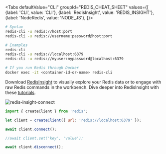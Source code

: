 
<Tabs
  defaultValue="CLI"
  groupId="REDIS_CHEAT_SHEET"
  values={[
    {label: 'CLI', value: 'CLI'},
    {label: 'RedisInsight', value: 'REDIS_INSIGHT'},
    {label: 'NodeRedis', value: 'NODE_JS'},
  ]}>

<TabItem value="CLI">

```sh
# Syntax
redis-cli -u redis://host:port
redis-cli -u redis://username:password@host:port

# Examples
redis-cli
redis-cli -u redis://localhost:6379
redis-cli -u redis://myuser:mypassword@localhost:6379

# If you run Redis through Docker
docker exec -it <container-id-or-name> redis-cli

```

</TabItem>

<TabItem value="REDIS_INSIGHT">

Download <u>[RedisInsight](https://redis.com/redis-enterprise/redis-insight/)</u> to visually explore your Redis data or to engage with raw Redis commands in the workbench. Dive deeper into RedisInsight with these <u>[tutorials](/explore/redisinsight/)</u>.

![redis-insight-connect](./images/redis-insight-connect.png)

</TabItem>

<TabItem value="NODE_JS">

```js
import { createClient } from 'redis';

let client = createClient({ url: 'redis://localhost:6379' });

await client.connect();

//await client.set('key', 'value');

await client.disconnect();
```

</TabItem>

</Tabs>
